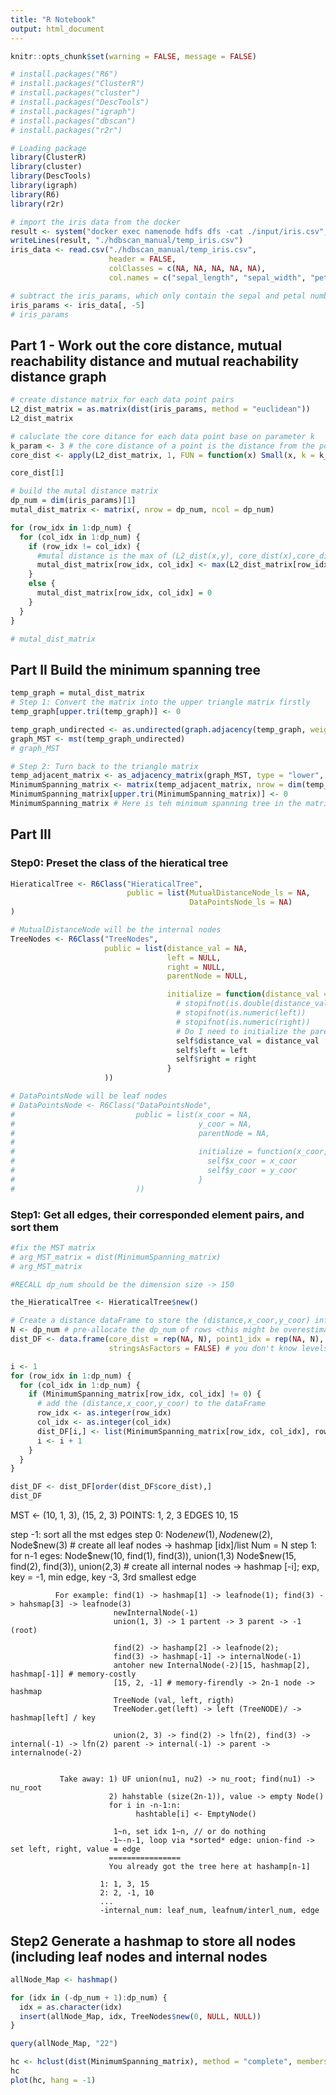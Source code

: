```yaml
---
title: "R Notebook"
output: html_document
---
```

```r
knitr::opts_chunk$set(warning = FALSE, message = FALSE)
```
```r
# install.packages("R6")
# install.packages("ClusterR")
# install.packages("cluster")
# install.packages("DescTools")
# install.packages("igraph")
# install.packages("dbscan")
# install.packages("r2r")

# Loading package
library(ClusterR)
library(cluster)
library(DescTools)
library(igraph)
library(R6)
library(r2r)
```
```r
# import the iris data from the docker
result <- system("docker exec namenode hdfs dfs -cat ./input/iris.csv", intern = TRUE)
writeLines(result, "./hdbscan_manual/temp_iris.csv")
iris_data <- read.csv("./hdbscan_manual/temp_iris.csv",
                      header = FALSE,
                      colClasses = c(NA, NA, NA, NA, NA),
                      col.names = c("sepal_length", "sepal_width", "petal_length", "petal_width", "species"))
```
```r
# subtract the iris_params, which only contain the sepal and petal numberical values
iris_params <- iris_data[, -5]
# iris_params
```
## Part 1 - Work out the core distance, mutual reachability distance and mutual reachability distance graph
```r
# create distance matrix for each data point pairs
L2_dist_matrix = as.matrix(dist(iris_params, method = "euclidean"))
L2_dist_matrix
```
```r
# caluclate the core ditance for each data point base on parameter k
k_param <- 3 # the core distance of a point is the distance from the point to the k-th nearest neighbour.
core_dist <- apply(L2_dist_matrix, 1, FUN = function(x) Small(x, k = k_param + 1, unique = FALSE, na.last = NA)[k_param])

core_dist[1]
```
```r

# build the mutal distance matrix
dp_num = dim(iris_params)[1]
mutal_dist_matrix <- matrix(, nrow = dp_num, ncol = dp_num)

for (row_idx in 1:dp_num) {
  for (col_idx in 1:dp_num) {
    if (row_idx != col_idx) {
      #mutal distance is the max of (L2_dist(x,y), core_dist(x),core_dist(y))
      mutal_dist_matrix[row_idx, col_idx] <- max(L2_dist_matrix[row_idx, col_idx], core_dist[row_idx], core_dist[col_idx])
    }
    else {
      mutal_dist_matrix[row_idx, col_idx] = 0
    }
  }
}

# mutal_dist_matrix
```
## Part II Build the minimum spanning tree
```r
temp_graph = mutal_dist_matrix
# Step 1: Convert the matrix into the upper triangle matrix firstly
temp_graph[upper.tri(temp_graph)] <- 0

temp_graph_undirected <- as.undirected(graph.adjacency(temp_graph, weighted = TRUE))
graph_MST <- mst(temp_graph_undirected)
# graph_MST
```
```r
# Step 2: Turn back to the triangle matrix
temp_adjacent_matrix <- as_adjacency_matrix(graph_MST, type = "lower", attr = "weight")
MinimumSpanning_matrix <- matrix(temp_adjacent_matrix, nrow = dim(temp_adjacent_matrix)[1])
MinimumSpanning_matrix[upper.tri(MinimumSpanning_matrix)] <- 0
MinimumSpanning_matrix # Here is teh minimum spanning tree in the matrix format
```
## Part III
### Step0: Preset the class of the hieratical tree
```r
HieraticalTree <- R6Class("HieraticalTree",
                          public = list(MutualDistanceNode_ls = NA,
                                        DataPointsNode_ls = NA)
)

# MutualDistanceNode will be the internal nodes
TreeNodes <- R6Class("TreeNodes",
                     public = list(distance_val = NA,
                                   left = NULL,
                                   right = NULL,
                                   parentNode = NULL,

                                   initialize = function(distance_val = NA, left = NULL, right = NULL) {
                                     # stopifnot(is.double(distance_val))
                                     # stopifnot(is.numeric(left))
                                     # stopifnot(is.numeric(right))
                                     # Do I need to initialize the parentNode?
                                     self$distance_val = distance_val
                                     self$left = left
                                     self$right = right
                                   }
                     ))

# DataPointsNode will be leaf nodes
# DataPointsNode <- R6Class("DataPointsNode",
#                           public = list(x_coor = NA,
#                                         y_coor = NA,
#                                         parentNode = NA,
#
#                                         initialize = function(x_coor, y_coor = NA) {
#                                           self$x_coor = x_coor
#                                           self$y_coor = y_coor
#                                         }
#                           ))
```
### Step1: Get all edges, their corresponded element pairs, and sort them
```r
#fix the MST matrix
# arg_MST_matrix = dist(MinimumSpanning_matrix)
# arg_MST_matrix
```
```r
#RECALL dp_num should be the dimension size -> 150

the_HieraticalTree <- HieraticalTree$new()

# Create a distance dataFrame to store the (distance,x_coor,y_coor) info
N <- dp_num # pre-allocate the dp_num of rows <this might be overestimate> SHOULD BE 150 Lines
dist_DF <- data.frame(core_dist = rep(NA, N), point1_idx = rep(NA, N), point2_idx = rep(NA, N), # we need three columns
                      stringsAsFactors = FALSE) # you don't know levels yet

i <- 1
for (row_idx in 1:dp_num) {
  for (col_idx in 1:dp_num) {
    if (MinimumSpanning_matrix[row_idx, col_idx] != 0) {
      # add the (distance,x_coor,y_coor) to the dataFrame
      row_idx <- as.integer(row_idx)
      col_idx <- as.integer(col_idx)
      dist_DF[i,] <- list(MinimumSpanning_matrix[row_idx, col_idx], row_idx, col_idx)
      i <- i + 1
    }
  }
}

dist_DF <- dist_DF[order(dist_DF$core_dist),]
dist_DF

```
MST <- (10, 1, 3), (15, 2, 3)
POINTS: 1, 2, 3
EDGES 10, 15

step -1: sort all the mst edges
step 0: Node$new(1), Node$new(2), Node$new(3) # create all  leaf nodes -> hashmap [idx]/list Num = N
step 1: for n-1 eges: Node$new(10, find(1), find(3)), union(1,3)
Node$new(15, find(2), find(3)), union(2,3) # create all internal nodes -> hashmap [-i]; exp, key = -1, min edge, key -3, 3rd smallest edge

              For example: find(1) -> hashmap[1] -> leafnode(1); find(3) -> hahsmap[3] -> leafnode(3)
                           newInternalNode(-1)
                           union(1, 3) -> 1 partent -> 3 parent -> -1 (root)

                           find(2) -> hashamp[2] -> leafnode(2);
                           find(3) -> hashmap[-1] -> internalNode(-1)
                           antoher new InternalNode(-2)[15, hashmap[2], hashmap[-1]] # memory-costly
                           [15, 2, -1] # memory-firendly -> 2n-1 node -> hashmap
                           TreeNode (val, left, rigth)
                           TreeNoder.get(left) -> left (TreeNODE)/ -> hashmap[left] / key

                           union(2, 3) -> find(2) -> lfn(2), find(3) -> internal(-1) -> lfn(2) parent -> internal(-1) -> parent -> internalnode(-2)


               Take away: 1) UF union(nu1, nu2) -> nu_root; find(nu1) -> nu_root
                          2) hahstable (size(2n-1)), value -> empty Node()
                          for i in -n-1:n:
                                hashtable[i] <- EmptyNode()

                           1~n, set idx 1~n, // or do nothing
                          -1~-n-1, loop via *sorted* edge: union-find -> set left, right, value = edge
                          ================
                          You already got the tree here at hashamp[n-1]

                        1: 1, 3, 15
                        2: 2, -1, 10
                        ...
                        -internal_num: leaf_num, leafnum/interl_num, edge

## Step2 Generate a hashmap to store all nodes (including leaf nodes and internal nodes
```r
allNode_Map <- hashmap()

for (idx in (-dp_num + 1):dp_num) {
  idx = as.character(idx)
  insert(allNode_Map, idx, TreeNodes$new(0, NULL, NULL))
}

query(allNode_Map, "22")
```
```r
hc <- hclust(dist(MinimumSpanning_matrix), method = "complete", members = NULL)
hc
plot(hc, hang = -1)
```
